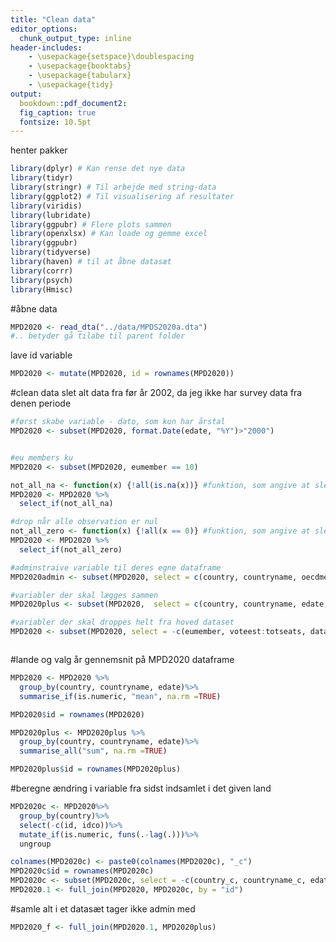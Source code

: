 ---
title: "Clean data"
editor_options: 
  chunk_output_type: inline
header-includes:
    - \usepackage{setspace}\doublespacing
    - \usepackage{booktabs} 
    - \usepackage{tabularx}
    - \usepackage{tidy}
output:   
  bookdown::pdf_document2:
  fig_caption: true
  fontsize: 10.5pt
---
henter pakker
```{r hente-pakker, message=FALSE, include=FALSE, echo=FALSE}
library(dplyr) # Kan rense det nye data
library(tidyr)
library(stringr) # Til arbejde med string-data
library(ggplot2) # Til visualisering af resultater
library(viridis)
library(lubridate)
library(ggpubr) # Flere plots sammen
library(openxlsx) # Kan loade og gemme excel
library(ggpubr)
library(tidyverse)
library(haven) # til at åbne datasæt 
library(corrr)
library(psych)
library(Hmisc)

```

#åbne data
```{r åbne-data, include=FALSE, echo=FALSE}
MPD2020 <- read_dta("../data/MPDS2020a.dta")
#.. betyder gå tilabe til parent folder
```

lave id variable
```{r}
MPD2020 <- mutate(MPD2020, id = rownames(MPD2020))
```


#clean data
slet alt data fra før år 2002, da jeg ikke har survey data fra denen periode
```{r år 2002 og frem, kun EU lande, include=FALSE, echo=FALSE}
#først skabe variable - dato, som kun har årstal 
MPD2020 <- subset(MPD2020, format.Date(edate, "%Y")>"2000")


#eu members ku
MPD2020 <- subset(MPD2020, eumember == 10)
```

```{r}
not_all_na <- function(x) {!all(is.na(x))} #funktion, som angive at slette variabler hvor alle observation er NA
MPD2020 <- MPD2020 %>%
  select_if(not_all_na)

#drop når alle observation er nul
not_all_zero <- function(x) {!all(x == 0)} #funktion, som angive at slette variabler hvor alle observation er nul
MPD2020 <- MPD2020 %>%
  select_if(not_all_zero)

```



```{r}
#adminstraive variable til deres egne dataframe
MPD2020admin <- subset(MPD2020, select = c(country, countryname, oecdmember, edate, coderid:testeditsim, datasetversion, party, progtype))
```


```{r}
#variabler der skal lægges sammen
MPD2020plus <- subset(MPD2020,  select = c(country, countryname, edate, total, pervote))

```


```{r}
#variabler der skal droppes helt fra hoved dataset
MPD2020 <- subset(MPD2020, select = -c(eumember, voteest:totseats, datasetorigin: corpusversion, id_perm, date, oecdmember, party:testeditsim, datasetversion, progtype, pervote, total))
```

```{r}

```


#lande og valg år gennemsnit på MPD2020 dataframe
```{r}
MPD2020 <- MPD2020 %>%
  group_by(country, countryname, edate)%>%
  summarise_if(is.numeric, "mean", na.rm =TRUE)
```


```{r}
MPD2020$id = rownames(MPD2020)
```

```{r}
MPD2020plus <- MPD2020plus %>%
  group_by(country, countryname, edate)%>%
  summarise_all("sum", na.rm =TRUE)
```

```{r}
MPD2020plus$id = rownames(MPD2020plus)
```


#beregne ændring i variable fra sidst indsamlet i det given land
```{r, message=F, echo=F, include=F}
MPD2020c <- MPD2020%>% 
  group_by(country)%>%
  select(-c(id, idco))%>%
  mutate_if(is.numeric, funs(.-lag(.)))%>%
  ungroup
```

```{r, message=F, echo=F, include=F}
colnames(MPD2020c) <- paste0(colnames(MPD2020c), "_c")
MPD2020c$id = rownames(MPD2020c)
MPD2020c <- subset(MPD2020c, select = -c(country_c, countryname_c, edate_c))
MPD2020.1 <- full_join(MPD2020, MPD2020c, by = "id")
```


#samle alt i et datasæt
tager ikke admin med
```{r}
MPD2020_f <- full_join(MPD2020.1, MPD2020plus)
```